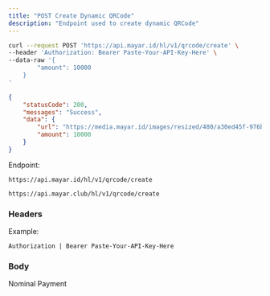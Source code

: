 ```yaml
---
title: "POST Create Dynamic QRCode"
description: "Endpoint used to create dynamic QRCode"
---
```


<RequestExample>

```bash Request Example
curl --request POST 'https://api.mayar.id/hl/v1/qrcode/create' \
--header 'Authorization: Bearer Paste-Your-API-Key-Here' \
--data-raw '{
   		"amount": 10000
	}
'
```

</RequestExample>

<ResponseExample>

```json Response Example 200
{
    "statusCode": 200,
    "messages": "Success",
    "data": {
        "url": "https://media.mayar.id/images/resized/480/a30ed45f-976b-490f-b97c-72c90d1e8d9d.png",
        "amount": 10000
    }
}
```

</ResponseExample>

Endpoint:

<CodeGroup>

```Production Production
https://api.mayar.id/hl/v1/qrcode/create
```


```Sandbox Sandbox
https://api.mayar.club/hl/v1/qrcode/create
```

</CodeGroup>

### Headers

<ResponseField name="Authorization" type="string" required>
  Example:

  `Authorization | Bearer Paste-Your-API-Key-Here`
</ResponseField>

### Body

<ParamField path="amount" type="number | integer" required>
  Nominal Payment
</ParamField>